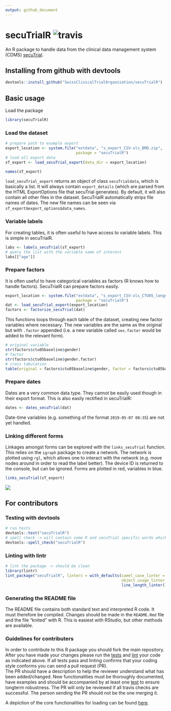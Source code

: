```yaml
---
output: github_document
---
```

<!-- README.md is generated from README.Rmd. Please edit that file -->


# secuTrialR ![travis](https://api.travis-ci.com/SwissClinicalTrialOrganisation/secuTrialR.svg?branch=master)

An R package to handle data from the clinical data management system (CDMS) [secuTrial](https://www.secutrial.com/en/).

## Installing from github with devtools

```r
devtools::install_github("SwissClinicalTrialOrganisation/secuTrialR")
```

## Basic usage
Load the package
```r
library(secuTrialR)
```
### Load the dataset
```r
# prepare path to example export
export_location <- system.file("extdata", "s_export_CSV-xls_BMD.zip",
                               package = "secuTrialR")
# load all export data
sT_export <- load_secuTrial_export(data_dir = export_location)

names(sT_export)
```
`load_secuTrial_export` returns an object of class `secuTrialdata`, which is basically a list. It will always contain `export_details` (which are parsed from the HTML ExportOptions file that secuTrial generates). By default, it will also contain all other files in the dataset. SecuTrialR automatically strips file names of dates. The new file names can be seen via `sT_export$export_options$data_names`.
<!-- DEDICATED ACCESSOR FUNCTION FOR DATA_NAMES? might already be implemented in the print method -->

### Variable labels
For creating tables, it is often useful to have access to variable labels. This is simple in secuTrialR.
```r
labs <- labels_secuTrial(sT_export)
# query the list with the variable name of interest
labs[["age"]]

```
### Prepare factors
It is often useful to have categorical variables as factors (R knows how to handle factors). SecuTrialR can prepare factors easily.
```r
export_location <- system.file("extdata", "s_export_CSV-xls_CTU05_longnames_sep_ref.zip",
                               package = "secuTrialR")
dat <- load_secuTrial_export(export_location)
factors <- factorize_secuTrial(dat)
```
This functions loops through each table of the dataset, creating new factor variables where necessary. The new variables are the same as the original but with `.factor` appended (i.e. a new variable called `sex.factor` would be added to the relevant form).

```r
# original variable
str(factors$ctu05baseline$gender)
# factor
str(factors$ctu05baseline$gender.factor)
# cross tabulation
table(original = factors$ctu05baseline$gender, factor = factors$ctu05baseline$gender.factor)
```


### Prepare dates
Dates are a very common data type. They cannot be easily used though in their export format. This is also easily rectified in secuTrialR:

```r
dates <- dates_secuTrial(dat)
```
Date-time variables (e.g. something of the format `2019-05-07 08:35`) are not yet handled.

### Linking different forms

Linkages amongst forms can be explored with the `links_secuTrial` function. This relies on the `igraph` package to create a network. The network is plotted using `rgl`, which allows one to interact with the network (e.g. move nodes around in order to read the label better). The device ID is returned to the console, but can be ignored. Forms are plotted in red, variables in blue.

```r
links_secuTrial(sT_export)

```
![](inst/extdata/map.png)
<!-- Figure has to be generated outside of the Rmd file - resize the window and select view/"fit to screen", export it to a PDF and then convert it to a PNG -->


## For contributors
### Testing with devtools

```r
# run tests
devtools::test("secuTrialR")
# spell check -> will contain some R and secuTrial specific words which is fine
devtools::spell_check("secuTrialR")
```

### Linting with lintr

```r
# lint the package -> should be clean
library(lintr)
lint_package("secuTrialR", linters = with_defaults(camel_case_linter = NULL,
                                                   object_usage_linter = NULL,
                                                   line_length_linter(125)))
```

### Generating the README file

The README file contains both standard text and interpreted R code. It must therefore be compiled. Changes should be made in the `README.Rmd` file and the file "knited" with R. This is easiest with RStudio, but other methods are available.

### Guidelines for contributers

In order to contribute to this R package you should fork the main repository.
After you have made your changes please run the 
[tests](README.md#testing-with-devtools)
and 
[lint](README.md#linting-with-lintr) your code as 
indicated above. If all tests pass and linting confirms that your 
coding style conforms you can send a pull request (PR).  
The PR should have a description to help the reviewer understand what has been 
added/changed. New functionalities must be thoroughly documented, have examples 
and should be accompanied by at least one [test](tests/testthat/) to ensure longterm 
robustness. The PR will only be reviewed if all travis checks are successful. 
The person sending the PR should not be the one merging it.

A depiction of the core functionalities for loading can be found [here](inst/extdata/secuTrialR.png).

